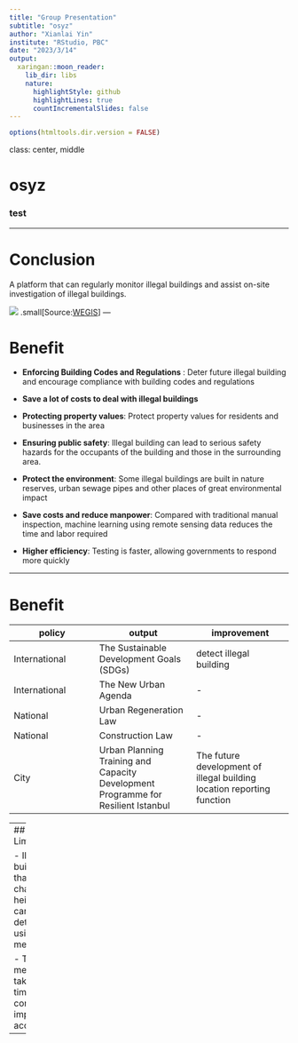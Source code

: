 ```yaml
---
title: "Group Presentation"
subtitle: "osyz"
author: "Xianlai Yin"
institute: "RStudio, PBC"
date: "2023/3/14"
output:
  xaringan::moon_reader:
    lib_dir: libs
    nature:
      highlightStyle: github
      highlightLines: true
      countIncrementalSlides: false
---
```


```r
options(htmltools.dir.version = FALSE)
```

class: center, middle

# osyz

### test

---

# Conclusion
A platform that can regularly monitor illegal buildings and assist on-site investigation of illegal buildings.

![](https://github.com/suiqi37/CASA0023_GroupWork/raw/main/5.1.png)
.small[Source:[WEGIS](http://www.wegis.com.cn/#/illegalBuilding)]
---

# Benefit

- **Enforcing Building Codes and Regulations** : Deter future illegal building and encourage compliance with building codes and regulations

- **Save a lot of costs to deal with illegal buildings**

- **Protecting property values**: Protect property values for residents and businesses in the area

- **Ensuring public safety**: Illegal building can lead to serious safety hazards for the occupants of the building and those in the surrounding area.

- **Protect the environment**: Some illegal buildings are built in nature reserves, urban sewage pipes and other places of great environmental impact

- **Save costs and reduce manpower**: Compared with traditional manual inspection, machine learning using remote sensing data reduces the time and labor required

- **Higher efficiency**: Testing is faster, allowing governments to respond more quickly

---

# Benefit

|policy | output | improvement
--------|---------|---------
International|The Sustainable Development Goals (SDGs)|detect illegal building|Reducing "the proportion of the urban population living in slums, informal settlements or inadequate housing"
International|The New Urban Agenda|-| prevention of slums and informal settlements
National|Urban Regeneration Law|-|-
National|Construction Law|- |-
City|Urban Planning Training and Capacity Development Programme for Resilient Istanbul|The future development of illegal building location reporting function| ensure proactive participation of all inhabitants of Istanbul

---
## Limitation

- Illegal buildings that only change in height cannot be detected using this method

- The method takes more time to continuously improve the accuracy
---
